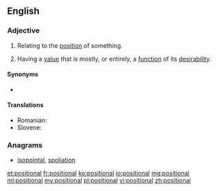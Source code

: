 ==English==

===Adjective===
{{en-adj|-}}

# Relating to the [[position]] of something.
# {{context|economics|lang=en}} Having a [[value]] that is mostly, or entirely, a [[function]] of its [[desirability]].

====Synonyms====
* {{l|en|locational}}

====Translations====
{{trans-top|positional}}
* Romanian: {{t+|ro|pozițional}}
* Slovene: {{t-|sl|položájen}}
{{trans-mid}}
{{trans-bottom}}

===Anagrams===
* [[isopointal#English|isopointal]], [[spoliation#English|spoliation]]

[[et:positional]]
[[fr:positional]]
[[ko:positional]]
[[io:positional]]
[[mg:positional]]
[[ml:positional]]
[[my:positional]]
[[pl:positional]]
[[vi:positional]]
[[zh:positional]]